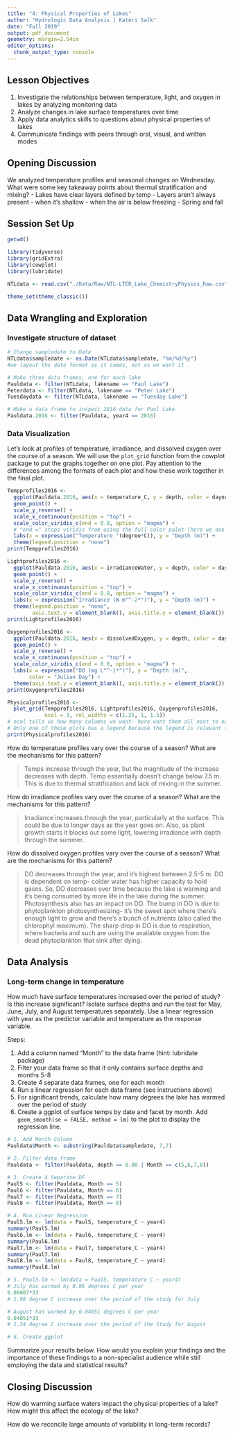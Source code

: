 ```yaml
---
title: "4: Physical Properties of Lakes"
author: "Hydrologic Data Analysis | Kateri Salk"
date: "Fall 2019"
output: pdf_document
geometry: margin=2.54cm
editor_options: 
  chunk_output_type: console
---
```


## Lesson Objectives
1. Investigate the relationships between temperature, light, and oxygen in lakes by analyzing monitoring data
2. Analyze changes in lake surface temperatures over time
3. Apply data analytics skills to questions about physical properties of lakes
4. Communicate findings with peers through oral, visual, and written modes

## Opening Discussion
We analyzed temperature profiles and seasonal changes on Wednesday. What were some key takeaway points about thermal stratification and mixing?
- Lakes have clear layers defined by temp
- Layers aren't always present
  - when it's shallow
  - when the air is below freezing
  - Spring and fall

## Session Set Up
```r
getwd()

library(tidyverse)
library(gridExtra)
library(cowplot)
library(lubridate)

NTLdata <- read.csv("./Data/Raw/NTL-LTER_Lake_ChemistryPhysics_Raw.csv")

theme_set(theme_classic())

```

## Data Wrangling and Exploration

### Investigate structure of dataset

```r
# Change sampledate to Date
NTLdata$sampledate <- as.Date(NTLdata$sampledate, "%m/%d/%y")
#we layout the date format as it comes, not as we want it

# Make three data frames, one for each lake
Pauldata <- filter(NTLdata, lakename == "Paul Lake")
Peterdata <- filter(NTLdata, lakename == "Peter Lake")
Tuesdaydata <- filter(NTLdata, lakename == "Tuesday Lake")

# Make a data frame to inspect 2016 data for Paul Lake
Pauldata.2016 <- filter(Pauldata, year4 == 2016)

```

### Data Visualization

Let's look at profiles of temperature, irradiance, and dissolved oxygen over the course of a season. We will use the `plot_grid` function from the cowplot package to put the graphs together on one plot. Pay attention to the differences among the formats of each plot and how these work together in the final plot. 

```r
Tempprofiles2016 <- 
  ggplot(Pauldata.2016, aes(x = temperature_C, y = depth, color = daynum)) +
  geom_point() +
  scale_y_reverse() +
  scale_x_continuous(position = "top") +
  scale_color_viridis_c(end = 0.8, option = "magma") +
  # "end =" stops viridis from using the full color palet (here we don't want yellow)
  labs(x = expression("Temperature "(degree*C)), y = "Depth (m)") +
  theme(legend.position = "none")
print(Tempprofiles2016)

Lightprofiles2016 <- 
  ggplot(Pauldata.2016, aes(x = irradianceWater, y = depth, color = daynum)) +
  geom_point() +
  scale_y_reverse() +
  scale_x_continuous(position = "top") +
  scale_color_viridis_c(end = 0.8, option = "magma") +
  labs(x = expression("Irradiance (W m"^-2*")"), y = "Depth (m)") +
  theme(legend.position = "none", 
        axis.text.y = element_blank(), axis.title.y = element_blank())
print(Lightprofiles2016)

Oxygenprofiles2016 <- 
  ggplot(Pauldata.2016, aes(x = dissolvedOxygen, y = depth, color = daynum)) +
  geom_point() +
  scale_y_reverse() +
  scale_x_continuous(position = "top") +
  scale_color_viridis_c(end = 0.8, option = "magma") +
  labs(x = expression("DO (mg L"^-1*")"), y = "Depth (m)", 
       color = "Julian Day") +
  theme(axis.text.y = element_blank(), axis.title.y = element_blank())
print(Oxygenprofiles2016)

Physicalprofiles2016 <- 
  plot_grid(Tempprofiles2016, Lightprofiles2016, Oxygenprofiles2016, 
            ncol = 3, rel_widths = c(1.25, 1, 1.5))
# ncol tells us how many columns we want- here want them all next to each other
# Only one of these plots has a legend because the legend is relevant to all graphs
print(Physicalprofiles2016)

```

How do temperature profiles vary over the course of a season? What are the mechanisms for this pattern?

> Temps increase through the year, but the magnitude of the increase decreases with depth. Temp essentially doesn't change below 7.5 m. This is due to thermal stratification and lack of mixing in the summer.

How do irradiance profiles vary over the course of a season? What are the mechanisms for this pattern?

> Irradiance increases through the year, particularly at the surface. This could be due to longer days as the year goes on. Also, as plant growth starts it blocks out some light, lowering irradiance with depth through the summer.

How do dissolved oxygen profiles vary over the course of a season? What are the mechanisms for this pattern?

> DO decreases through the year, and it's highest between 2.5-5 m. DO is dependent on temp- colder water has higher capacity to hold gases. So, DO decreases over time because the lake is warming and it's being consumed by more life in the lake during the summer. Photosynthesis also has an impact on DO. The bump in DO is due to phytoplankton photosynthesizing- it's the sweet spot where there's enough light to grow and there's a bunch of nutrients (also called the chlorophyl maximum). The sharp drop in DO is due to respiration, where bacteria and such are using the available oxygen from the dead phytoplankton that sink after dying.


## Data Analysis

### Long-term change in temperature
How much have surface temperatures increased over the period of study? Is this increase significant? Isolate surface depths and run the test for May, June, July, and August temperatures separately. Use a linear regression with year as the predictor variable and temperature as the response variable.

Steps: 

1. Add a column named "Month" to the data frame (hint: lubridate package)
2. Filter your data frame so that it only contains surface depths and months 5-8
3. Create 4 separate data frames, one for each month
4. Run a linear regression for each data frame (see instructions above)
5. For significant trends, calculate how many degrees the lake has warmed over the period of study
6. Create a ggplot of surface temps by date and facet by month. Add `geom_smooth(se = FALSE, method = lm)` to the plot to display the regression line.

```r
# 1. Add Month Column
Pauldata$Month <- substring(Pauldata$sampledate, 7,7)

# 2. Filter data frame
Pauldata <- filter(Pauldata, depth == 0.00 | Month == c(5,6,7,8))

# 3. Create 4 Separate DF
Paul5 <- filter(Pauldata, Month == 5)
Paul6 <- filter(Pauldata, Month == 6)
Paul7 <- filter(Pauldata, Month == 7)
Paul8 <- filter(Pauldata, Month == 8)

# 4. Run Linear Regression
Paul5.lm <- lm(data = Paul5, temperature_C ~ year4)
summary(Paul5.lm)
Paul6.lm <- lm(data = Paul6, temperature_C ~ year4)
summary(Paul6.lm)
Paul7.lm <- lm(data = Paul7, temperature_C ~ year4)
summary(Paul7.lm)
Paul8.lm <- lm(data = Paul8, temperature_C ~ year4)
summary(Paul8.lm)

# 5. Paul5.lm <- lm(data = Paul5, temperature_C ~ year4)
# July has warmed by 0.06 degrees C per year
0.06007*33
# 1.98 degree C increase over the period of the study for July

# August has warmed by 0.04051 degrees C per year
0.04051*33
# 1.34 degree C increase over the period of the Study for August

# 6. Create ggplot

```

Summarize your results below. How would you explain your findings and the importance of these findings to a non-specialist audience while still employing the data and statistical results?

>

## Closing Discussion
How do warming surface waters impact the physical properties of a lake? How might this affect the ecology of the lake?

How do we reconcile large amounts of variability in long-term records?
